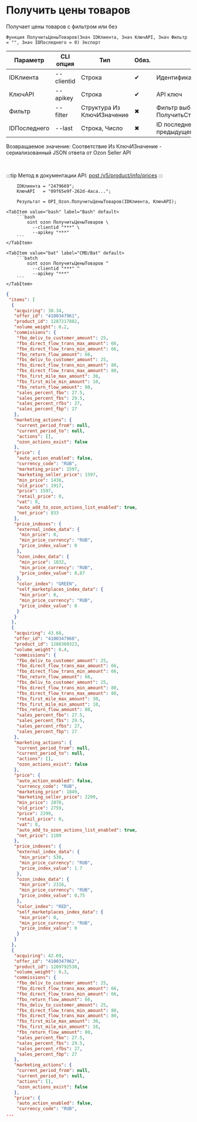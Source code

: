 ﻿---
sidebar_position: 2
description: Получить цены товаров и другие функции для работы с Ozon в Открытом пакете интеграций - бесплатной open-source библиотеке интеграций для 1С:Предприятие 8, OneScript и CLI
keywords: [1C, 1С, 1С:Предприятие, 1С:Предприятие 8.3, API, Интеграция, Сервисы, Обмен, OneScript, CLI, Ozon]
---


# Получить цены товаров
 Получает цены товаров с фильтром или без



`Функция ПолучитьЦеныТоваров(Знач IDКлиента, Знач КлючAPI, Знач Фильтр = "", Знач IDПоследнего = 0) Экспорт`

  | Параметр | CLI опция | Тип | Обяз. | Назначение |
  |-|-|-|-|-|
  | IDКлиента | --clientid | Строка | &#x2714; | Идентификатор клиента |
  | КлючAPI | --apikey | Строка | &#x2714; | API ключ |
  | Фильтр | --filter | Структура Из КлючИЗначение | &#x2716; | Фильтр выборки товаров. См. ПолучитьСтруктуруФильтраТоваров |
  | IDПоследнего | --last | Строка, Число | &#x2716; | ID последнего значения (last_id) из предыдущего запроса |

  
  Возвращаемое значение:   Соответствие Из КлючИЗначение - сериализованный JSON ответа от Ozon Seller API

<br/>

:::tip
Метод в документации API: [post /v5/product/info/prices](https://docs.ozon.ru/api/seller/#operation/ProductAPI_GetProductInfoPrices)
:::
<br/>


```bsl title="Пример использования для 1С:Предприятие/OneScript"
    IDКлиента = "2479669";
    КлючAPI   = "09f65e9f-262d-4aca...";

    Результат = OPI_Ozon.ПолучитьЦеныТоваров(IDКлиента, КлючAPI);
```
    

 <Tabs>
  
    <TabItem value="bash" label="Bash" default>
        ```bash
            oint ozon ПолучитьЦеныТоваров \
              --clientid "***" \
              --apikey "***"
        ```
    </TabItem>
  
    <TabItem value="bat" label="CMD/Bat" default>
        ```batch
            oint ozon ПолучитьЦеныТоваров ^
              --clientid "***" ^
              --apikey "***"
        ```
    </TabItem>
</Tabs>


```json title="Результат"
{
 "items": [
  {
   "acquiring": 30.34,
   "offer_id": "4100347961",
   "product_id": 1287217882,
   "volume_weight": 0.2,
   "commissions": {
    "fbo_deliv_to_customer_amount": 25,
    "fbo_direct_flow_trans_max_amount": 66,
    "fbo_direct_flow_trans_min_amount": 66,
    "fbo_return_flow_amount": 66,
    "fbs_deliv_to_customer_amount": 25,
    "fbs_direct_flow_trans_min_amount": 80,
    "fbs_direct_flow_trans_max_amount": 80,
    "fbs_first_mile_max_amount": 30,
    "fbs_first_mile_min_amount": 10,
    "fbs_return_flow_amount": 80,
    "sales_percent_fbo": 27.5,
    "sales_percent_fbs": 29.5,
    "sales_percent_rfbs": 27,
    "sales_percent_fbp": 27
   },
   "marketing_actions": {
    "current_period_from": null,
    "current_period_to": null,
    "actions": [],
    "ozon_actions_exist": false
   },
   "price": {
    "auto_action_enabled": false,
    "currency_code": "RUB",
    "marketing_price": 1597,
    "marketing_seller_price": 1597,
    "min_price": 1438,
    "old_price": 1917,
    "price": 1597,
    "retail_price": 0,
    "vat": 0,
    "auto_add_to_ozon_actions_list_enabled": true,
    "net_price": 833
   },
   "price_indexes": {
    "external_index_data": {
     "min_price": 0,
     "min_price_currency": "RUB",
     "price_index_value": 0
    },
    "ozon_index_data": {
     "min_price": 1832,
     "min_price_currency": "RUB",
     "price_index_value": 0.87
    },
    "color_index": "GREEN",
    "self_marketplaces_index_data": {
     "min_price": 0,
     "min_price_currency": "RUB",
     "price_index_value": 0
    }
   }
  },
  {
   "acquiring": 43.68,
   "offer_id": "4100347960",
   "product_id": 1288360323,
   "volume_weight": 0.4,
   "commissions": {
    "fbo_deliv_to_customer_amount": 25,
    "fbo_direct_flow_trans_max_amount": 66,
    "fbo_direct_flow_trans_min_amount": 66,
    "fbo_return_flow_amount": 66,
    "fbs_deliv_to_customer_amount": 25,
    "fbs_direct_flow_trans_min_amount": 80,
    "fbs_direct_flow_trans_max_amount": 80,
    "fbs_first_mile_max_amount": 30,
    "fbs_first_mile_min_amount": 10,
    "fbs_return_flow_amount": 80,
    "sales_percent_fbo": 27.5,
    "sales_percent_fbs": 29.5,
    "sales_percent_rfbs": 27,
    "sales_percent_fbp": 27
   },
   "marketing_actions": {
    "current_period_from": null,
    "current_period_to": null,
    "actions": [],
    "ozon_actions_exist": false
   },
   "price": {
    "auto_action_enabled": false,
    "currency_code": "RUB",
    "marketing_price": 1849,
    "marketing_seller_price": 2299,
    "min_price": 2070,
    "old_price": 2759,
    "price": 2299,
    "retail_price": 0,
    "vat": 0,
    "auto_add_to_ozon_actions_list_enabled": true,
    "net_price": 1109
   },
   "price_indexes": {
    "external_index_data": {
     "min_price": 530,
     "min_price_currency": "RUB",
     "price_index_value": 1.7
    },
    "ozon_index_data": {
     "min_price": 2316,
     "min_price_currency": "RUB",
     "price_index_value": 0.75
    },
    "color_index": "RED",
    "self_marketplaces_index_data": {
     "min_price": 0,
     "min_price_currency": "RUB",
     "price_index_value": 0
    }
   }
  },
  {
   "acquiring": 42.69,
   "offer_id": "4100347962",
   "product_id": 1289792530,
   "volume_weight": 0.3,
   "commissions": {
    "fbo_deliv_to_customer_amount": 25,
    "fbo_direct_flow_trans_max_amount": 66,
    "fbo_direct_flow_trans_min_amount": 66,
    "fbo_return_flow_amount": 66,
    "fbs_deliv_to_customer_amount": 25,
    "fbs_direct_flow_trans_min_amount": 80,
    "fbs_direct_flow_trans_max_amount": 80,
    "fbs_first_mile_max_amount": 30,
    "fbs_first_mile_min_amount": 10,
    "fbs_return_flow_amount": 80,
    "sales_percent_fbo": 27.5,
    "sales_percent_fbs": 29.5,
    "sales_percent_rfbs": 27,
    "sales_percent_fbp": 27
   },
   "marketing_actions": {
    "current_period_from": null,
    "current_period_to": null,
    "actions": [],
    "ozon_actions_exist": false
   },
   "price": {
    "auto_action_enabled": false,
    "currency_code": "RUB",
...
```
